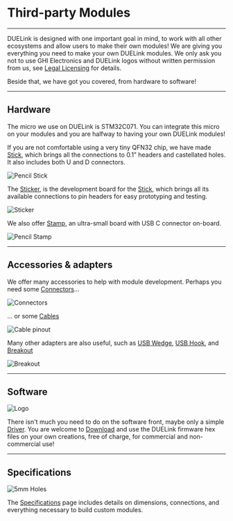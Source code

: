 # Third-party Modules

---

DUELink is designed with one important goal in mind, to work with all other ecosystems and allow users to make their own modules! We are giving you everything you need to make your own DUELink modules. We only ask you not to use GHI Electronics and DUELink logos without written permission from us, see [Legal Licensing](../legal) for details.

Beside that, we have got you covered, from hardware to software!

---

## Hardware

The micro we use on DUELink is STM32C071. You can integrate this micro on your modules and you are halfway to having your own DUELink modules!

If you are not comfortable using a very tiny QFN32 chip, we have made [Stick](../products/mcstick-a), which brings all the connections to 0.1” headers and castellated holes. It also includes both U and D connectors.

![Pencil Stick](pathname:///img/pencil-stick.png)

The [Sticker](../products/adsticker-c), is the development board for the [Stick](../products/mcstick-a), which brings all its available connections to pin headers for easy prototyping and testing.

![Sticker](pathname:///img/catalog/adsticker-c-1.png)

We also offer [Stamp](../products/mcstamp-b), an ultra-small board with USB C connector on-board.

![Pencil Stamp](pathname:///img/pencil-stamp.png)

---

## Accessories & adapters

We offer many accessories to help with module development. Perhaps you need some [Connectors](../products/axconnectors-a)...

![Connectors](pathname:///img/jst-specs.png)

... or some [Cables](../products/axcables-a)

![Cable pinout](pathname:///img/pinout.png)

Many other adapters are also useful, such as [USB Wedge](../products/adusbwedge-b), [USB Hook](../products/adusbhook-a.mdx), and [Breakout](../products/adbreakout-a)

![Breakout](pathname:///img/catalog/breakout-front-45.png)

---

## Software

![Logo](pathname:///img/duelinklogo.png)

There isn't much you need to do on the software front, maybe only a simple [Driver](../engine/drivers). You are welcome to [Download](../downloads) and use the DUELink firmware hex files on your own creations, free of charge, for commercial and non-commercial use!

---

## Specifications

![5mm Holes](pathname:///img/duelink-hole-specs.png)

The [Specifications](../specs) page includes details on dimensions, connections, and everything necessary to build custom modules.
